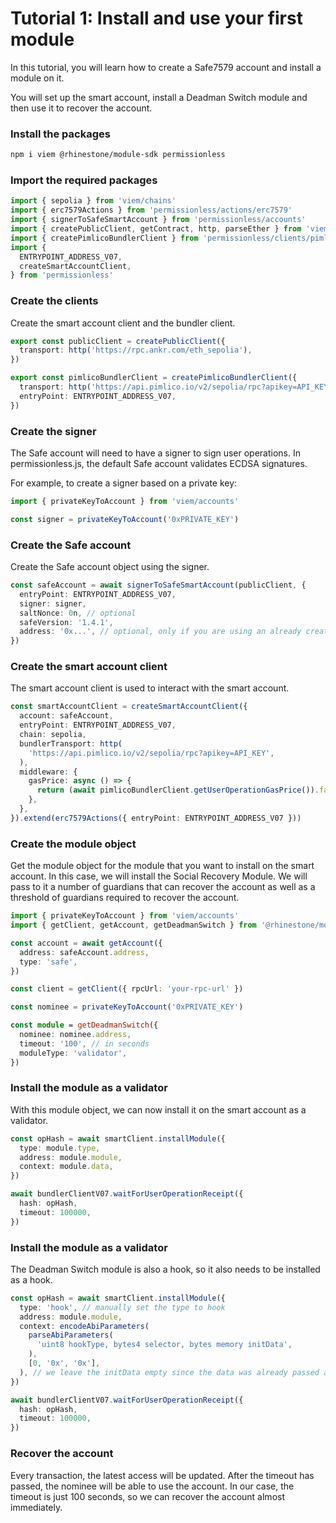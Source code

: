 
# Tutorial 1: Install and use your first module

In this tutorial, you will learn how to create a Safe7579 account and install a module on it.

You will set up the smart account, install a Deadman Switch module and then use it to recover the account.

<Steps>

### Install the packages

```sh npm2yarn
npm i viem @rhinestone/module-sdk permissionless
```

### Import the required packages

```typescript copy
import { sepolia } from 'viem/chains'
import { erc7579Actions } from 'permissionless/actions/erc7579'
import { signerToSafeSmartAccount } from 'permissionless/accounts'
import { createPublicClient, getContract, http, parseEther } from 'viem'
import { createPimlicoBundlerClient } from 'permissionless/clients/pimlico'
import {
  ENTRYPOINT_ADDRESS_V07,
  createSmartAccountClient,
} from 'permissionless'
```

### Create the clients

Create the smart account client and the bundler client.

```typescript copy
export const publicClient = createPublicClient({
  transport: http('https://rpc.ankr.com/eth_sepolia'),
})

export const pimlicoBundlerClient = createPimlicoBundlerClient({
  transport: http('https://api.pimlico.io/v2/sepolia/rpc?apikey=API_KEY'),
  entryPoint: ENTRYPOINT_ADDRESS_V07,
})
```

### Create the signer

The Safe account will need to have a signer to sign user operations. In permissionless.js, the default Safe account validates ECDSA signatures.

For example, to create a signer based on a private key:

```typescript copy
import { privateKeyToAccount } from 'viem/accounts'

const signer = privateKeyToAccount('0xPRIVATE_KEY')
```

### Create the Safe account

Create the Safe account object using the signer.

```typescript copy
const safeAccount = await signerToSafeSmartAccount(publicClient, {
  entryPoint: ENTRYPOINT_ADDRESS_V07,
  signer: signer,
  saltNonce: 0n, // optional
  safeVersion: '1.4.1',
  address: '0x...', // optional, only if you are using an already created account
})
```

### Create the smart account client

The smart account client is used to interact with the smart account.

```typescript copy
const smartAccountClient = createSmartAccountClient({
  account: safeAccount,
  entryPoint: ENTRYPOINT_ADDRESS_V07,
  chain: sepolia,
  bundlerTransport: http(
    'https://api.pimlico.io/v2/sepolia/rpc?apikey=API_KEY',
  ),
  middleware: {
    gasPrice: async () => {
      return (await pimlicoBundlerClient.getUserOperationGasPrice()).fast
    },
  },
}).extend(erc7579Actions({ entryPoint: ENTRYPOINT_ADDRESS_V07 }))
```

### Create the module object

Get the module object for the module that you want to install on the smart account. In this case, we will install the Social Recovery Module. We will pass to it a number of guardians that can recover the account as well as a threshold of guardians required to recover the account.

```typescript copy
import { privateKeyToAccount } from 'viem/accounts'
import { getClient, getAccount, getDeadmanSwitch } from '@rhinestone/module-sdk'

const account = await getAccount({
  address: safeAccount.address,
  type: 'safe',
})

const client = getClient({ rpcUrl: 'your-rpc-url' })

const nominee = privateKeyToAccount('0xPRIVATE_KEY')

const module = getDeadmanSwitch({
  nominee: nominee.address,
  timeout: '100', // in seconds
  moduleType: 'validator',
})
```

### Install the module as a validator

With this module object, we can now install it on the smart account as a validator.

```typescript copy
const opHash = await smartClient.installModule({
  type: module.type,
  address: module.module,
  context: module.data,
})

await bundlerClientV07.waitForUserOperationReceipt({
  hash: opHash,
  timeout: 100000,
})
```

### Install the module as a validator

The Deadman Switch module is also a hook, so it also needs to be installed as a hook.

```typescript copy
const opHash = await smartClient.installModule({
  type: 'hook', // manually set the type to hook
  address: module.module,
  context: encodeAbiParameters(
    parseAbiParameters(
      'uint8 hookType, bytes4 selector, bytes memory initData',
    ),
    [0, '0x', '0x'],
  ), // we leave the initData empty since the data was already passed above and install the hook as a global Safe hook
})

await bundlerClientV07.waitForUserOperationReceipt({
  hash: opHash,
  timeout: 100000,
})
```

### Recover the account

Every transaction, the latest access will be updated. After the timeout has passed, the nominee will be able to use the account. In our case, the timeout is just 100 seconds, so we can recover the account almost immediately.

</Steps>
